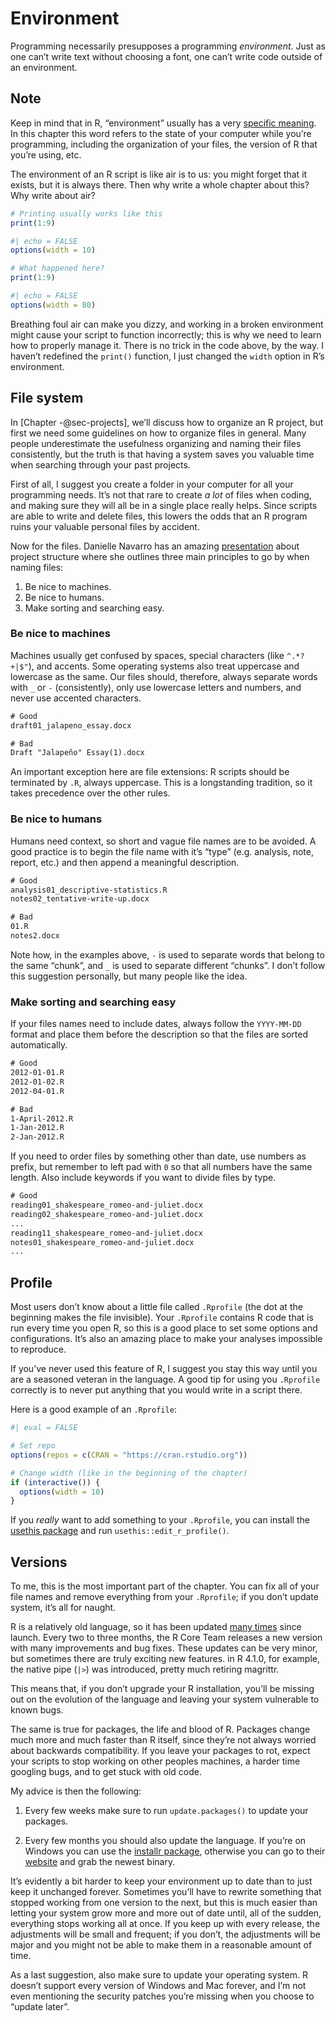 # Environment {#sec-environment}

Programming necessarily presupposes a programming _environment_. Just as one
can't write text without choosing a font, one can't write code outside of an
environment.

::: callout-note
## Note

Keep in mind that in R, "environment" usually has a very
[specific meaning](https://adv-r.hadley.nz/environments.html). In this chapter
this word refers to the state of your computer while you're programming,
including the organization of your files, the version of R that you're using,
etc.
:::

The environment of an R script is like air is to us: you might forget that it
exists, but it is always there. Then why write a whole chapter about this? Why
write about air?

```r
# Printing usually works like this
print(1:9)
```

```r
#| echo = FALSE
options(width = 10)
```

```r
# What happened here?
print(1:9)
```

```r
#| echo = FALSE
options(width = 80)
```

Breathing foul air can make you dizzy, and working in a broken environment might
cause your script to function incorrectly; this is why we need to learn how to
properly manage it. There is no trick in the code above, by the way. I haven't
redefined the `print()` function, I just changed the `width` option in R's
environment.

## File system

In [Chapter -@sec-projects], we'll discuss how to organize an R project, but
first we need some guidelines on how to organize files in general. Many people
underestimate the usefulness organizing and naming their files consistently, but
the truth is that having a system saves you valuable time when searching through
your past projects.

First of all, I suggest you create a folder in your computer for all your
programming needs. It's not that rare to create _a lot_ of files when coding,
and making sure they will all be in a single place really helps. Since scripts
are able to write and delete files, this lowers the odds that an R program
ruins your valuable personal files by accident.

Now for the files. Danielle Navarro has an amazing
[presentation](https://slides.djnavarro.net/project-structure) about project
structure where she outlines three main principles to go by when naming files:

1. Be nice to machines.
1. Be nice to humans.
1. Make sorting and searching easy.

### Be nice to machines

Machines usually get confused by spaces, special characters (like `^.*?+|$"`),
and accents. Some operating systems also treat uppercase and lowercase as the
same. Our files should, therefore, always separate words with `_` or `-`
(consistently), only use lowercase letters and numbers, and never use accented
characters.

```txt
# Good
draft01_jalapeno_essay.docx

# Bad
Draft "Jalapeño" Essay(1).docx
```

An important exception here are file extensions: R scripts should be terminated
by `.R`, always uppercase. This is a longstanding tradition, so it takes
precedence over the other rules.

### Be nice to humans

Humans need context, so short and vague file names are to be avoided. A good
practice is to begin the file name with it's "type" (e.g. analysis, note,
report, etc.) and then append a meaningful description.

```txt
# Good
analysis01_descriptive-statistics.R
notes02_tentative-write-up.docx

# Bad
01.R
notes2.docx
```

Note how, in the examples above, `-` is used to separate words that belong to
the same "chunk", and `_` is used to separate different "chunks". I don't follow
this suggestion personally, but many people like the idea.

### Make sorting and searching easy

If your files names need to include dates, always follow the `YYYY-MM-DD` format
and place them before the description so that the files are sorted
automatically.

```txt
# Good
2012-01-01.R
2012-01-02.R
2012-04-01.R

# Bad
1-April-2012.R
1-Jan-2012.R
2-Jan-2012.R
```

If you need to order files by something other than date, use numbers as prefix,
but remember to left pad with `0` so that all numbers have the same length. Also
include keywords if you want to divide files by type.

```txt
# Good
reading01_shakespeare_romeo-and-juliet.docx
reading02_shakespeare_romeo-and-juliet.docx
...
reading11_shakespeare_romeo-and-juliet.docx
notes01_shakespeare_romeo-and-juliet.docx
...
```

## Profile

Most users don't know about a little file called `.Rprofile` (the dot at the
beginning makes the file invisible). Your `.Rprofile` contains R code that is run
every time you open R, so this is a good place to set some options and
configurations. It's also an amazing place to make your analyses impossible to
reproduce.

If you've never used this feature of R, I suggest you stay this way until you
are a seasoned veteran in the language. A good tip for using you `.Rprofile`
correctly is to never put anything that you would write in a script there.

Here is a good example of an `.Rprofile`:

```r
#| eval = FALSE

# Set repo
options(repos = c(CRAN = "https://cran.rstudio.org"))

# Change width (like in the beginning of the chapter)
if (interactive()) {
  options(width = 10)
}
```

If you _really_ want to add something to your `.Rprofile`, you can install the
[usethis package](https://usethis.r-lib.org/) and run
`usethis::edit_r_profile()`.

## Versions

To me, this is the most important part of the chapter. You can fix all of your
file names and remove everything from your `.Rprofile`; if you don't update
system, it's all for naught.

R is a relatively old language, so it has been updated
[many times](https://cran.r-project.org/bin/windows/base/old/) since launch.
Every two to three months, the R Core Team releases a new version with many
improvements and bug fixes. These updates can be very minor, but sometimes there
are truly exciting new features. in R 4.1.0, for example, the native pipe (`|>`)
was introduced, pretty much retiring magrittr.

This means that, if you don't upgrade your R installation, you'll be missing out
on the evolution of the language and leaving your system vulnerable to known
bugs.

The same is true for packages, the life and blood of R. Packages change much
more and much faster than R itself, since they're not always worried about
backwards compatibility. If you leave your packages to rot, expect your scripts
to stop working on other peoples machines, a harder time googling bugs, and to
get stuck with old code.

My advice is then the following:

1. Every few weeks make sure to run `update.packages()` to update your packages.

1. Every few months you should also update the language. If you're on Windows
you can use the [installr package](https://talgalili.github.io/installr/),
otherwise you can go to their [website](https://www.r-project.org/) and grab the
newest binary.

It's evidently a bit harder to keep your environment up to date than to just
keep it unchanged forever. Sometimes you'll have to rewrite something that
stopped working from one version to the next, but this is much easier than
letting your system grow more and more out of date until, all of the sudden,
everything stops working all at once. If you keep up with every release, the
adjustments will be small and frequent; if you don't, the adjustments will be
major and you might not be able to make them in a reasonable amount of time.

As a last suggestion, also make sure to update your operating system. R doesn't
support every version of Windows and Mac forever, and I'm not even mentioning
the security patches you're missing when you choose to "update later".
